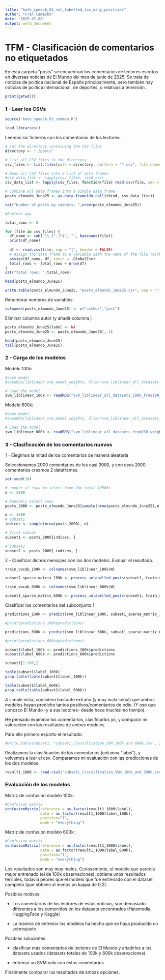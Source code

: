 ```yaml
---
title: "hate_speech_03_not_labelled_too_many_positives"
author: "Fran Camacho"
date: "2025-07-08"
output: word_document
---
```




# TFM - Clasificación de comentarios no etiquetados


En esta carpeta "posts" se encuentran los comentarios de lectores escritos en diversas noticias
de El Mundo del mes de junio de 2025. Se trata de noticias de politica nacional de España principalmente,
pero también hay noticias de política internacional, de deportes, o relativas a televisión.


```r
print(getwd())
```


### 1 - Leer los CSVs


```r
source('hate_speech_03_common.R')
```


```r
load_libraries()
```



Leemos los ficheros con los comentarios de los lectores:


```r
# Set the directory containing the CSV files
directory <- "./posts"

# List all CSV files in the directory
csv_files <- list.files(path = directory, pattern = "*.csv", full.names = TRUE)

# Read all CSV files into a list of data frames
#csv_data_list <- lapply(csv_files, read.csv)
csv_data_list <- lapply(csv_files, function(file) read.csv(file, sep = "|", header = FALSE))

# Combine all data frames into a single data frame
posts_elmundo_June25 <- as.data.frame(do.call(rbind, csv_data_list))

cat("Number of posts by readers: ",nrow(posts_elmundo_June25))
```

```r
#Another way

total_rows <- 0

for (file in csv_files) {
  df_name <- sub("\\.[^.]*$", "", basename(file))
  print(df_name)
    
  df <- read.csv(file, sep = "|", header = FALSE)
  # Assign the data frame to a variable with the name of the file (without extension)
  assign(df_name, df, envir = .GlobalEnv)
  total_rows <- total_rows + nrow(df)
}
cat("Total rows: ",total_rows)
```


```r
head(posts_elmundo_June25)
```


```r
write.table(posts_elmundo_June25, "posts_elmundo_June25.csv", sep = "|")
```


Renombrar nombres de variables:

```r
colnames(posts_elmundo_June25) <- c("author","post")
```


Eliminar columna autor (y añadir columna )


```r
posts_elmundo_June25$label <- NA
posts_elmundo_June25 <- posts_elmundo_June25[,-1]
```


```r
head(posts_elmundo_June25)
tail(posts_elmundo_June25)
```


### 2 - Carga de los modelos


Modelo 100k:

```r
#save model
#saveRDS(liblinear_svm_model_weights, file="svm_liblinear_all_datasets_100k_freq100_weights_1_2.rds")

# Load the model
svm_liblinear_100k <- readRDS("svm_liblinear_all_datasets_100k_freq100_weights_1_2.rds")
```


Modelo 600k:

```r
#save model
#saveRDS(liblinear_svm_model_weights, file="svm_liblinear_all_datasets_freq100_weights_1_3.rds")

# Load the model
svm_liblinear_600k <- readRDS("svm_liblinear_all_datasets_freq100_weights_1_3.rds")
```


### 3 - Clasificación de los comentarios nuevos


1 - Elegimos la mitad de los comentarios de manera aleatoria

Seleccionamos 2000 comentarios de los casi 3000, y con esos 2000 comentarios creamos 2 dataframes.

```r
set.seed(10)

# number of rows to select from the total (2960)
n <- 2000  

# Randomly select rows
posts_2000 <- posts_elmundo_June25[sample(nrow(posts_elmundo_June25),n), ]

n <- 1000
# subset1
indices <- sample(nrow(posts_2000), n)

# first subset
subset1 <- posts_2000[indices, ]

# subset2
subset2 <- posts_2000[-indices, ]

```



2 - Clasificar dichos mensajes con los dos modelos. Evaluar el resultado.


```r
train_vocab_100k <- colnames(svm_liblinear_100k$W)

subset1_sparse_matrix_100k <- process_unlabelled_posts(subset1, train_vocab_100k)
```

```r
train_vocab_600k <- colnames(svm_liblinear_600k$W)

subset1_sparse_matrix_600k <- process_unlabelled_posts(subset1, train_vocab_600k)
```



Clasificar los comentarios del subconjunto 1:

```r

predictions_100k <- predict(svm_liblinear_100k, subset1_sparse_matrix_100k)

#print(predictions_100k$predictions)
```

```r

predictions_600k <- predict(svm_liblinear_600k, subset1_sparse_matrix_600k)

#print(predictions_600k$predictions)
```

```r
subset1$label_100k <- predictions_100k$predictions
subset1$label_600k <- predictions_600k$predictions
```


```r
subset1[1:100,]
```

```r
table(subset1$label_100k)
prop.table(table(subset1$label_100k))
```


```r
table(subset1$label_600k)
prop.table(table(subset1$label_600k))
```


A simple vista, considero bastante extraño (y muy mala señal) que ambos modelos hayan predicho tantos positivos/comentarios de odio.
(Y eso que conozco El Mundo -y a sus lectores- desde hace muchísimo tiempo).

He pensado examinar los comentarios, clasificarlos yo, y comparar mi valoración con los resultados de ambos modelos.

Para ello primero exporto el resultado:



```r
#write.table(subset1, "subset1_classification_SVM_100k_and_600k.csv", sep = "|")
```


Realizamos la clasificación de los comentarios (columna "label"), y volvemos a leer el csv.
Comparamos mi evaluación con las predicciones de los dos modelos:


```r
result1_1000 <- read.csv2("subset1_classification_SVM_100k_and_600k.csv", sep = "|", header = TRUE)
```



### Evaluación de los modelos

Matriz de confusión modelo 100k:

```r
#Confusion matrix
confusionMatrix(reference = as.factor(result1_1000$label), 
                data = as.factor(result1_1000$label_100k), 
                positive="1", 
                mode = "everything")
```


Matriz de confusión modelo 600k:

```r
#Confusion matrix
confusionMatrix(reference = as.factor(result1_1000$label), 
                data = as.factor(result1_1000$label_600k), 
                positive="1", 
                mode = "everything")
```

Los resultados son muy muy malos. Curiosamente, el modelo que parecía mejor entrenado (el de 100k observaciones),
obtiene unos resultados terribles, todavía peores que el modelo que fue entrenado con el dataset completo (que obtiene al menos un kappa de 0.2). 


Posibles motivos:

- Los comentarios de los lectores de estas noticias, son demasiado diferentes a los contenidos en los datasets encontrados (Hatemedia, HuggingFace y Kaggle)

- La manera de entrenar los modelos ha hecho que se haya producido un sobreajuste


Posibles soluciones:

- clasificar más comentarios de lectores de El Mundo y añadirlos a los datasets usados (datasets totales de 100k y 600k observaciones).

- entrenar un SVM solo con estos comentarios



Finalmente comparar los resultados de ambas opciones.





